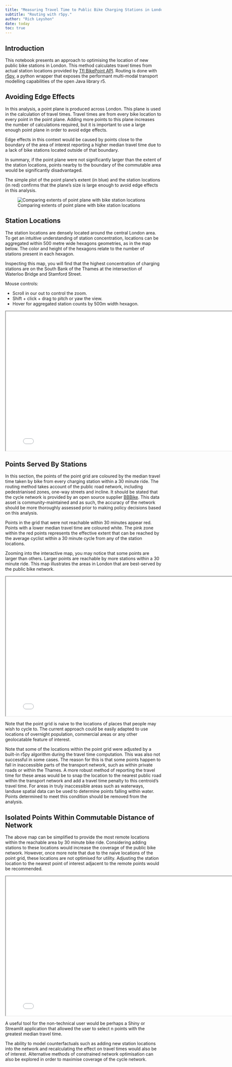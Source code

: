 ```yaml
---
title: "Measuring Travel Time to Public Bike Charging Stations in London."
subtitle: "Routing with r5py."
author: "Rich Leyshon"
date: today
toc: true
---
```


## Introduction

This notebook presents an approach to optimising the location of new public
bike stations in London. This method calculates travel times from actual
station locations provided by [Tfl BikePoint API](https://api.tfl.gov.uk/swagger/ui/index.html?url=/swagger/docs/v1#!/BikePoint/BikePoint_GetAll). Routing is done with
[r5py](https://r5py.readthedocs.io/en/stable/), a python wrapper that exposes
the performant multi-modal transport modelling capabilities of the open Java
library r5.


## Avoiding Edge Effects

In this analysis, a point plane is produced across London. This plane is used
in the calculation of travel times. Travel times are from every bike location
to every point in the point plane. Adding more points to this plane increases
the number of calculations required, but it is important to use a large enough
point plane in order to avoid edge effects.

Edge effects in this context would be caused by points close to the boundary
of the area of interest reporting a higher median travel time due to a lack of
bike stations located outside of that boundary.

In summary, if the point plane were not significantly larger than the extent of
the station locations, points nearby to the boundary of the commutable area
would be significantly disadvantaged. 

The simple plot of the point plane's extent (in blue) and the station locations
(in red) confirms that the plane's size is large enough to avoid edge effects
in this analysis.

![Comparing extents of point plane with bike station locations](./outputs/pointinpolygon.png)


## Station Locations

The station locations are densely located around the central London area. To
get an intuitive understanding of station concentration, locations can be
aggregated within 500 metre wide hexagons geometries, as in the map below. The
color and height of the hexagons relate to the number of stations present in
each hexagon.

Inspecting this map, you will find that the highest concentration of charging
stations are on the South Bank of the Thames at the intersection of Waterloo
Bridge and Stamford Street.

Mouse controls:

* Scroll in our out to control the zoom.
* Shift + click + drag to pitch or yaw the view.
* Hover for aggregated station counts by 500m width hexagon.

<iframe src="./outputs/hex_layer.html" width=800 height=450></iframe>

## Points Served By Stations

In this section, the points of the point grid are coloured by the median travel
time taken by bike from every charging station within a 30 minute ride. The
routing method takes account of the public road network, including
pedestrianised zones, one-way streets and incline. It should be stated that the
cycle network is provided by an open source supplier [BBBike](https://download.bbbike.org/osm/).
This data asset is community-maintained and as such, the accuracy of the
network should be more thoroughly assessed prior to making policy decisions
based on this analysis.

Points in the grid that were not reachable within 30 minutes appear red. Points
with a lower median travel time are coloured white. The pink zone within the
red points represents the effective extent that can be reached by the average
cyclist within a 30 minute cycle from any of the station locations. 

Zooming into the interactive map, you may notice that some points are larger
than others. Larger points are reachable by more stations within a 30 minute
ride. This map illustrates the areas in London that are best-served by the
public bike network.

<iframe src="./outputs/point_layer.html" width=800 height=450></iframe>

Note that the point grid is naive to the locations of places that people may
wish to cycle to. The current approach could be easily adapted to use locations
of overnight population, commercial areas or any other geolocatable feature of
interest.

Note that some of the locations within the point grid were adjusted by a
built-in r5py algorithm during the travel time computation. This was also not
successful in some cases. The reason for this is that some points happen to
fall in inaccessible parts of the transport network, such as within private
roads or within the Thames. A more robust method of reporting the travel time
for these areas would be to snap the location to the nearest public road within
the transport network and add a travel time penalty to this centroid's travel
time. For areas in truly inaccessible areas such as waterways, landuse spatial
data can be used to determine points falling within water. Points determined
to meet this condition should be removed from the analysis.

## Isolated Points Within Commutable Distance of Network

The above map can be simplified to provide the most remote locations within the
reachable area by 30 minute bike ride. Considering adding stations to these
locations would increase the coverage of the public bike network. However, once
more note that due to the naive locations of the point grid, these locations
are not optimised for utility. Adjusting the station location to the nearest
point of interest adjacent to the remote points would be recommended. 

<iframe src="./outputs/isolated_point_layer.html" width=800 height=450></iframe>

A useful tool for the non-technical user would be perhaps a Shiny or Streamlit
application that allowed the user to select n points with the greatest median
travel time. 

The ability to model counterfactuals such as adding new station locations into
the network and recalculating the effect on travel times would also be of
interest. Alternative methods of constrained network optimisation can also
be explored in order to maximise coverage of the cycle network.
